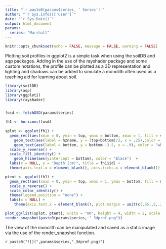```yaml
---
title: "`r paste0(params$series, ' Series')`"
author: "`r Sys.info()['user']`"
date: "`r Sys.Date()`"
output: html_document
params:
  series: "Marshall"
---
```


```r
knitr::opts_chunk$set(echo = FALSE, message = FALSE, warning = FALSE)
```

Plotting soil profiles in ggplot2 is a simple task when using the soilDB and aqp packages. Adding in the use of the rayshader package and some custom notations, the profile can be plotted as a 3D representation and lighting and shadows can be added to simulate a monolith often used as a teaching aid for learning about soil.

```r
library(soilDB)
library(aqp)
library(ggplot2)
library(rayshader)


fosd <- fetchOSD(params$series)

fh1 <- horizons(fosd)
  
splot <- ggplot(fh1) +
  geom_rect(aes(xmin = 0, ymin = top, ymax = bottom, xmax = 1, fill = soil_color)) +
    geom_text(aes(label = hzname, y = (top+bottom)/2, x = .25),color = "white") +
    geom_text(aes(label = bottom, y = bottom -3.5, x = .9), color = "white", size = 3) +
  scale_y_reverse() +
  scale_fill_identity() +
    geom_hline(aes(yintercept = bottom), color = "black")  +
  labs(x = NULL, y = "Depth (cm)", title = fh1$id) +
  theme(axis.text.x = element_blank(), axis.ticks.x = element_blank())

ptent <- ggplot(fh1) +
  geom_rect(aes(xmin = 0, ymin = top, xmax = 1, ymax = bottom, fill = max(bottom))) +
  scale_y_reverse() +
  scale_color_identity() +
  theme(legend.position = "none") +
  labs(x = NULL) +
    theme(axis.text.x = element_blank(), plot.margin = unit(c(.85,.2,.2,.7), "cm"))

plot_gg(list(splot, ptent), units = "mm", height = 4, width = 2, scale = 100, phi = 45, theta = -45, zoom = 1, fov = 0)
render_snapshot(paste0(params$series, "_3dprof.png"))

```

The view of the monolith can be manipulated and saved as a static image via the use of the render_snapshot function.

`r paste0("![](",params$series,"_3dprof.png)")`

